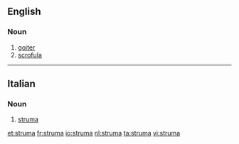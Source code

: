 ==English==

===Noun===
{{en-noun|s|pl2=strumae}}

# [[goiter]]
# [[scrofula]]

----

==Italian==
===Noun===
{{it-noun|strum|f|a|e}}

# [[#English|struma]]

[[et:struma]]
[[fr:struma]]
[[io:struma]]
[[nl:struma]]
[[ta:struma]]
[[vi:struma]]